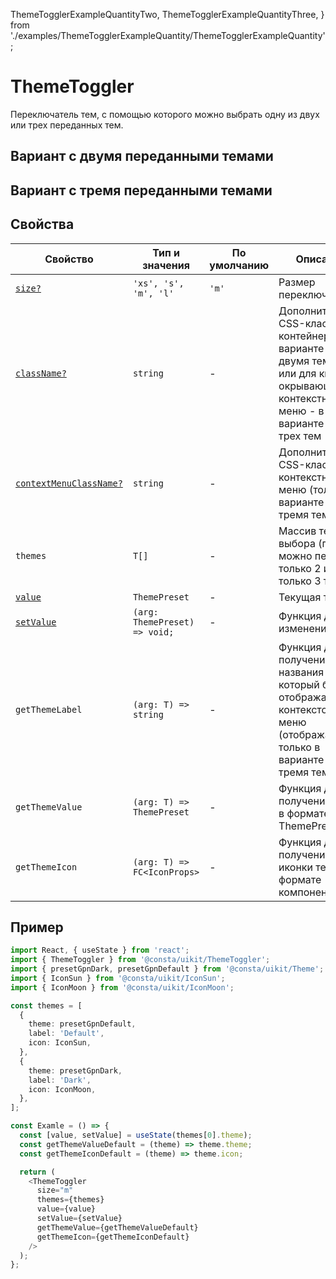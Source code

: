   ThemeTogglerExampleQuantityTwo,
  ThemeTogglerExampleQuantityThree,
} from './examples/ThemeTogglerExampleQuantity/ThemeTogglerExampleQuantity';

# ThemeToggler

Переключатель тем, с помощью которого можно выбрать одну из двух или трех переданных тем.

## Вариант с двумя переданными темами

<ThemeTogglerExampleQuantityTwo />

## Вариант с тремя переданными темами

<ThemeTogglerExampleQuantityThree />

## Свойства

<!-- props:start -->

| Свойство                                | Тип и значения                | По умолчанию | Описание                                                                                                                                  |
| --------------------------------------- | ----------------------------- | ------------ | ----------------------------------------------------------------------------------------------------------------------------------------- |
| [`size?`](#размер)                      | `'xs', 's', 'm', 'l'`         | `'m'`        | Размер переключателя                                                                                                                      |
| [`className?`](#внешний-вид)            | `string`                      | -            | Дополнительный CSS-класс для контейнера - в варианте с двумя темами или для кнопки, окрывающей контекстное меню - в варианте для трех тем |
| [`contextMenuClassName?`](#внешний-вид) | `string`                      | -            | Дополнительный CSS-класс для контекстного меню (только в варианте с тремя темами)                                                         |
| `themes`                                | `T[]`                         | -            | Массив тем для выбора (пока можно передать только 2 или только 3 темы)                                                                    |
| [`value`](#состояния)                   | `ThemePreset`                 | -            | Текущая тема                                                                                                                              |
| [`setValue`](#состояния)                | `(arg: ThemePreset) => void;` | -            | Функция для изменения темы                                                                                                                |
| `getThemeLabel`                         | `(arg: T) => string`          | -            | Функция для получения названия темы, который будет отображаться в контекстом меню (отображается только в варианте с тремя темами)         |
| `getThemeValue`                         | `(arg: T) => ThemePreset`     | -            | Функция для получения темы в формате ThemePreset                                                                                          |
| `getThemeIcon`                          | `(arg: T) => FC<IconProps>`   | -            | Функция для получения иконки темы в формате компонента                                                                                    |

<!-- props:end -->

## Пример

```ts
import React, { useState } from 'react';
import { ThemeToggler } from '@consta/uikit/ThemeToggler';
import { presetGpnDark, presetGpnDefault } from '@consta/uikit/Theme';
import { IconSun } from '@consta/uikit/IconSun';
import { IconMoon } from '@consta/uikit/IconMoon';

const themes = [
  {
    theme: presetGpnDefault,
    label: 'Default',
    icon: IconSun,
  },
  {
    theme: presetGpnDark,
    label: 'Dark',
    icon: IconMoon,
  },
];

const Examle = () => {
  const [value, setValue] = useState(themes[0].theme);
  const getThemeValueDefault = (theme) => theme.theme;
  const getThemeIconDefault = (theme) => theme.icon;

  return (
    <ThemeToggler
      size="m"
      themes={themes}
      value={value}
      setValue={setValue}
      getThemeValue={getThemeValueDefault}
      getThemeIcon={getThemeIconDefault}
    />
  );
};
```
